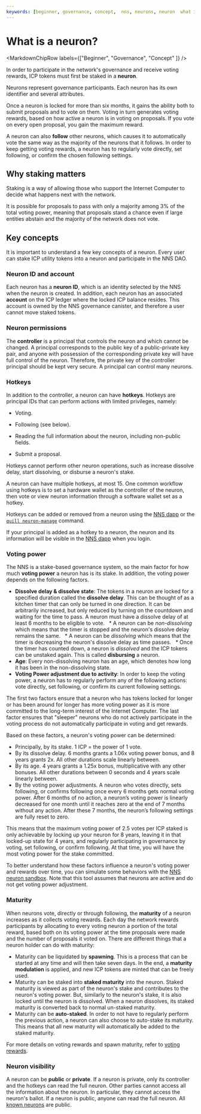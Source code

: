 ```yaml
---
keywords: [beginner, governance, concept,  nns, neurons, neuron  what is a neuron]
---
```



# What is a neuron?

<MarkdownChipRow labels={["Beginner", "Governance", "Concept" ]} />

In order to participate in the network's governance and receive voting rewards, ICP tokens must first
be staked in a **neuron**.

Neurons represent governance participants. Each neuron has its own identifier and
several attributes.

Once a neuron is locked for more than six months, it gains the ability
both to submit proposals and to vote on them. Voting in turn generates
voting rewards, based on how active a neuron is in voting on proposals.
If you vote on every open proposal, you gain the maximum reward.

A neuron can also **follow** other neurons, which causes it to
automatically vote the same way as the majority of the neurons that it
follows. In order to keep getting voting rewards, a neuron has to regularly vote directly, set following, or confirm the chosen following settings.

## Why staking matters

Staking is a way of allowing those who support the Internet Computer to
decide what happens next with the network.

It is possible for proposals to pass with only a
majority among 3% of the total voting power, meaning that proposals
stand a chance even if large entities abstain and the majority of the
network does not vote.


## Key concepts

It is important to understand a few key concepts of a neuron.
Every user can stake ICP utility tokens into a neuron and participate in the NNS DAO.

### Neuron ID and account
Each neuron has a **neuron ID**, which is an identity selected by the NNS when the neuron is created.
In addition, each neuron has an associated **account** on the ICP ledger where the locked ICP balance resides. This account is owned by the NNS governance canister, and therefore a user cannot move staked tokens.

### Neuron permissions
The **controller** is a principal that controls the neuron and which cannot be changed. A principal corresponds to the public key of a public-private key pair, and anyone with possession of the corresponding private key will have full control of the neuron. Therefore, the private key of the controller principal should be kept very secure. A principal can control many neurons.

### Hotkeys
In addition to the controller, a neuron can have **hotkeys**. Hotkeys are principal IDs that can perform actions with limited privileges, namely:

- Voting.

- Following (see below).

- Reading the full information about the neuron, including non-public fields.

- Submit a proposal.

Hotkeys cannot perform other neuron operations, such as increase dissolve delay, start dissolving, or disburse a neuron's stake.

A neuron can have multiple hotkeys, at most 15. One common workflow using hotkeys is to set a hardware wallet as the controller of the neuron, then vote or view neuron information through a software wallet set as a hotkey.

Hotkeys can be added or removed from a neuron using the [NNS dapp](https://nns.ic0.app/) or the [`quill neuron-manage`](https://github.com/dfinity/quill) command.

If your principal is added as a hotkey to a neuron, the neuron and its information will be visible in the [NNS dapp](https://nns.ic0.app/) when you login.

### Voting power
The NNS is a stake-based governance system, so the main factor for how much **voting power** a neuron has is its stake. In addition, the voting power depends on the following factors.

* **Dissolve delay & dissolve state**: The tokens in a neuron are locked for a specified duration called the **dissolve delay**. This can be thought of as a kitchen timer that can only be turned in one direction. It can be arbitrarily increased, but only reduced by turning on the countdown and waiting for the time to pass. A neuron must have a dissolve delay of at least 6 months to be eligible to vote.
  * A neuron can be _non-dissolving_ which means that the timer is stopped and the neuron's dissolve delay remains the same.
  * A neuron can be _dissolving_ which means that the timer is decreasing the neuron's dissolve delay as time passes.
  * Once the timer has counted down, a neuron is _dissolved_ and the ICP tokens can be unstaked again. This is called **disbursing** a neuron.
* **Age**: Every non-dissolving neuron has an age, which denotes how long it has been in the non-dissolving state.
* **Voting Power adjustment due to activity**: In order to keep the voting power, a neuron has to regularly perform any of the following actions: vote directly, set following, or confirm its current following settings.

The first two factors ensure that a neuron who has tokens locked for longer or has been around for longer has more voting power as it is more committed to the long-term interest of the Internet Computer. The last factor ensures that "sleeper" neurons who do not actively participate in the voting process do not automatically participate in voting and get rewards.

Based on these factors, a neuron's voting power can be determined:
* Principally, by its stake. 1 ICP = the power of 1 vote.
* By its dissolve delay. 6 months grants a 1.06x voting power bonus, and 8 years grants 2x. All other durations scale linearly between.
* By its age. 4 years grants a 1.25x bonus, multiplicative with any other bonuses. All other durations between 0 seconds and 4 years scale linearly between.
* By the voting power adjustments. A neuron who votes directly, sets following, or confirms following once every 6 months gets normal voting power. After 6 months of no action, a neuron’s voting power is linearly decreased for one month until it reaches zero at the end of 7 months without any action. After these 7 months, the neuron’s following settings are fully reset to zero.

This means that the maximum voting power of 2.5 votes per ICP staked is only achievable by locking up your neuron for 8 years, leaving it in that locked-up state for 4 years, and regularly participating in governance by voting, set following, or confirm following. At that time, you will have the most voting power for the stake committed.

To better understand how these factors influence a neuron's voting power and rewards over time, you can simulate some behaviors with the [NNS neuron sandbox](https://klgza-cqaaa-aaaak-qcz5a-cai.icp0.io/). Note that this tool assumes that neurons are active and do not get voting power adjustment.

### Maturity
When neurons vote, directly or through following, the **maturity** of a neuron increases as it collects voting rewards.
Each day the network rewards participants by allocating to every voting neuron a portion of the total reward, based both on its voting power at the time proposals were made and the number of proposals it voted on.
There are different things that a neuron holder can do with maturity:
* Maturity can be liquidated by **spawning**. This is a process that can be started at any time and will then take seven days. In the end, a **maturity modulation** is applied, and new ICP tokens are minted that can be freely used.
* Maturity can be staked into **staked maturity** into the neuron. Staked maturity is viewed as part of the neuron's stake and contributes to the neuron's voting power. But, similarly to the neuron's stake, it is also locked until the neuron is dissolved. When a neuron dissolves, its staked maturity is converted back to normal un-staked maturity.
* Maturity can be **auto-staked**. In order to not have to regularly perform the previous action, a neuron can also choose to auto-stake its maturity. This means that all new maturity will automatically be added to the staked maturity.

For more details on voting rewards and spawn maturity, refer to [voting rewards](/docs/move-to-learnhub/nns/concepts/neurons/staking-voting-rewards).

### Neuron visibility
A neuron can be **public** or **private**.
If a neuron is private, only its controller and the hotkeys can read the full neuron. Other parties cannot access all the information about the neuron.
In particular, they cannot access the neuron's ballot. If a neuron is public, anyone can read the full neuron.
All [known neurons](/docs/move-to-learnhub/nns/concepts/neurons/becoming-a-known-neuron) are public.

